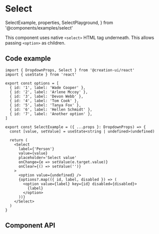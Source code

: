 # Select

  SelectExample,
  properties,
  SelectPlayground,
} from '@components/examples/select'

This component uses native `<select>` HTML tag underneath. This allows passing `<option>` as children.

<SelectPlayground />

## Code example

```tsx copy
import { DropdownProps, Select } from '@creation-ui/react'
import { useState } from 'react'

export const options = [
  { id: '1', label: 'Wade Cooper' },
  { id: '2', label: 'Arlene Mccoy' },
  { id: '3', label: 'Devon Webb' },
  { id: '4', label: 'Tom Cook' },
  { id: '5', label: 'Tanya Fox' },
  { id: '6', label: 'Hellen Schmidt' },
  { id: '7', label: 'Another option' },
]

export const SelectExample = ({ ...props }: DropdownProps) => {
  const [value, setValue] = useState<string | undefined>(undefined)

  return (
    <Select
      label={'Person'}
      value={value}
      placeholder='Select value'
      onChange={e => setValue(e.target.value)}
      onClear={() => setValue('')}
    >
      <option value={undefined} />
      {options?.map(({ id, label, disabled }) => (
        <option value={label} key={id} disabled={disabled}>
          {label}
        </option>
      ))}
    </Select>
  )
}
```

## Component API

<PropsTable
  properties={properties}
  name='Select'
  description='Native Select component.'
/>
